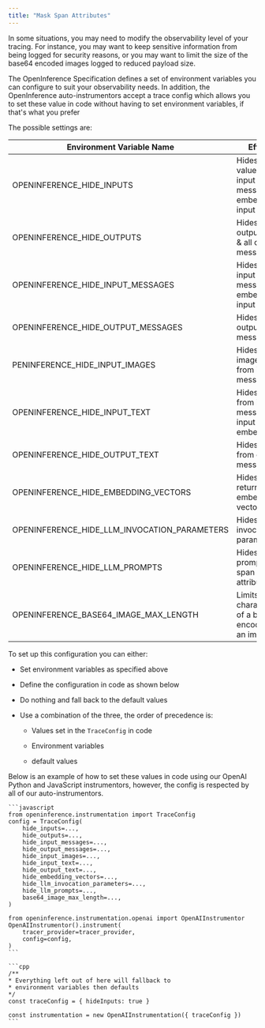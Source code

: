 ```yaml
---
title: "Mask Span Attributes"
---
```


In some situations, you may need to modify the observability level of your tracing. For instance, you may want to keep sensitive information from being logged for security reasons, or you may want to limit the size of the base64 encoded images logged to reduced payload size.

The OpenInference Specification defines a set of environment variables you can configure to suit your observability needs. In addition, the OpenInference auto-instrumentors accept a trace config which allows you to set these value in code without having to set environment variables, if that's what you prefer

The possible settings are:

| Environment Variable Name                        | Effect                                                       | Type | Default |
| ------------------------------------------------ | ------------------------------------------------------------ | ---- | ------- |
| OPENINFERENCE\_HIDE\_INPUTS                      | Hides input value, all input messages & embedding input text | bool | False   |
| OPENINFERENCE\_HIDE\_OUTPUTS                     | Hides output value & all output messages                     | bool | False   |
| OPENINFERENCE\_HIDE\_INPUT\_MESSAGES             | Hides all input messages & embedding input text              | bool | False   |
| OPENINFERENCE\_HIDE\_OUTPUT\_MESSAGES            | Hides all output messages                                    | bool | False   |
| PENINFERENCE\_HIDE\_INPUT\_IMAGES                | Hides images from input messages                             | bool | False   |
| OPENINFERENCE\_HIDE\_INPUT\_TEXT                 | Hides text from input messages & input embeddings            | bool | False   |
| OPENINFERENCE\_HIDE\_OUTPUT\_TEXT                | Hides text from output messages                              | bool | False   |
| OPENINFERENCE\_HIDE\_EMBEDDING\_VECTORS          | Hides returned embedding vectors                             | bool | False   |
| OPENINFERENCE\_HIDE\_LLM\_INVOCATION\_PARAMETERS | Hides LLM invocation parameters                              | bool | False   |
| OPENINFERENCE\_HIDE\_LLM\_PROMPTS                | Hides LLM prompts span attributes                            | bool | False   |
| OPENINFERENCE\_BASE64\_IMAGE\_MAX\_LENGTH        | Limits characters of a base64 encoding of an image           | int  | 32,000  |

To set up this configuration you can either:

* Set environment variables as specified above

* Define the configuration in code as shown below

* Do nothing and fall back to the default values

* Use a combination of the three, the order of precedence is:

  * Values set in the `TraceConfig` in code

  * Environment variables

  * default values

Below is an example of how to set these values in code using our OpenAI Python and JavaScript instrumentors, however, the config is respected by all of our auto-instrumentors.

<Tabs>

  <Tab title="Python">

    ```javascript
    from openinference.instrumentation import TraceConfig
    config = TraceConfig(        
        hide_inputs=...,
        hide_outputs=...,
        hide_input_messages=...,
        hide_output_messages=...,
        hide_input_images=...,
        hide_input_text=...,
        hide_output_text=...,
        hide_embedding_vectors=...,
        hide_llm_invocation_parameters=...,
        hide_llm_prompts=...,
        base64_image_max_length=...,
    )

    from openinference.instrumentation.openai import OpenAIInstrumentor
    OpenAIInstrumentor().instrument(
        tracer_provider=tracer_provider,
        config=config,
    )
    ```

  </Tab>

  <Tab title="JS">

    ```cpp
    /**
    * Everything left out of here will fallback to
    * environment variables then defaults
    */
    const traceConfig = { hideInputs: true } 

    const instrumentation = new OpenAIInstrumentation({ traceConfig })
    ```

  </Tab>

</Tabs>
